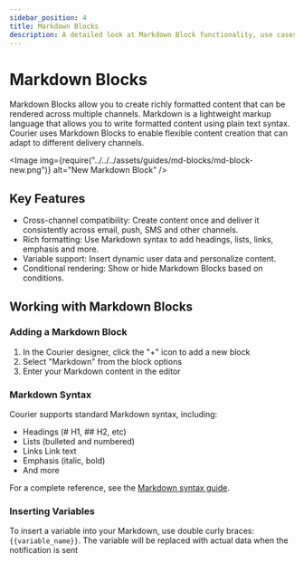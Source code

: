 ```yaml
---
sidebar_position: 4
title: Markdown Blocks
description: A detailed look at Markdown Block functionality, use cases and best practices.
---
```



# Markdown Blocks

Markdown Blocks allow you to create richly formatted content that can be rendered across multiple channels. 
Markdown is a lightweight markup language that allows you to write formatted content using plain text syntax. Courier uses Markdown Blocks to enable flexible content creation that can adapt to different delivery channels.

<Image
  img={require("../../../assets/guides/md-blocks/md-block-new.png")}
  alt="New Markdown Block"
/>

## Key Features

- Cross-channel compatibility: Create content once and deliver it consistently across email, push, SMS and other channels.
- Rich formatting: Use Markdown syntax to add headings, lists, links, emphasis and more.
- Variable support: Insert dynamic user data and personalize content.
- Conditional rendering: Show or hide Markdown Blocks based on conditions.

## Working with Markdown Blocks

### Adding a Markdown Block

1. In the Courier designer, click the "+" icon to add a new block
2. Select "Markdown" from the block options
3. Enter your Markdown content in the editor

### Markdown Syntax

Courier supports standard Markdown syntax, including:

- Headings (# H1, ## H2, etc)
- Lists (bulleted and numbered)
- Links Link text
- Emphasis (italic, bold)
- And more

For a complete reference, see the [Markdown syntax guide](https://daringfireball.net/projects/markdown/syntax).

### Inserting Variables

To insert a variable into your Markdown, use double curly braces: `{{variable_name}}`. The variable will be replaced with actual data when the notification is sent

